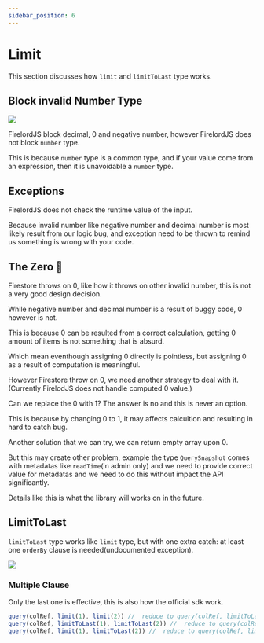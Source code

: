 ```yaml
---
sidebar_position: 6
---
```


# Limit

This section discusses how `limit` and `limitToLast` type works.


## Block invalid Number Type

<Image
	src="https://github.com/tylim88/FirelordJSDoc/blob/main/static/firelord/limit1.png?raw=true"
	text="limit"
/>

FirelordJS block decimal, 0 and negative number, however FirelordJS does not block `number` type.

This is because `number` type is a common type, and if your value come from an expression, then it is unavoidable a `number` type.

## Exceptions

FirelordJS does not check the runtime value of the input.

Because invalid number like negative number and decimal number is most likely result from our logic bug, and exception need to be thrown to remind us something is wrong with your code.

## The Zero 🦤

Firestore throws on 0, like how it throws on other invalid number, this is not a very good design decision.

While negative number and decimal number is a result of buggy code, 0 however is not.

This is because 0 can be resulted from a correct calculation, getting 0 amount of items is not something that is absurd.

Which mean eventhough assigning 0 directly is pointless, but assigning 0 as a result of computation is meaningful.

However Firestore throw on 0, we need another strategy to deal with it.(Currently FirelodJS does not handle computed 0 value.)

Can we replace the 0 with 1? The answer is no and this is never an option.

This is because by changing 0 to 1, it may affects calcultion and resulting in hard to catch bug.

Another solution that we can try, we can return empty array upon 0.

But this may create other problem, example the type `QuerySnapshot` comes with metadatas like `readTime`(in admin only) and we need to provide correct value for metadatas and we need to do this without impact the API significantly.

Details like this is what the library will works on in the future.

## LimitToLast

`limitToLast` type works like `limit` type, but with one extra catch: at least one `orderBy` clause is needed(undocumented exception).

<Image
	src="https://github.com/tylim88/FirelordJSDoc/blob/main/static/firelord/limit2.png?raw=true"
	text="limitToLast"
/>

### Multiple Clause

Only the last one is effective, this is also how the official sdk work.

```ts
query(colRef, limit(1), limit(2)) //  reduce to query(colRef, limitToLast(2))
query(colRef, limitToLast(1), limitToLast(2)) //  reduce to query(colRef, limitToLast(2))
query(colRef, limit(1), limitToLast(2)) //  reduce to query(colRef, limitToLast(2))
```
